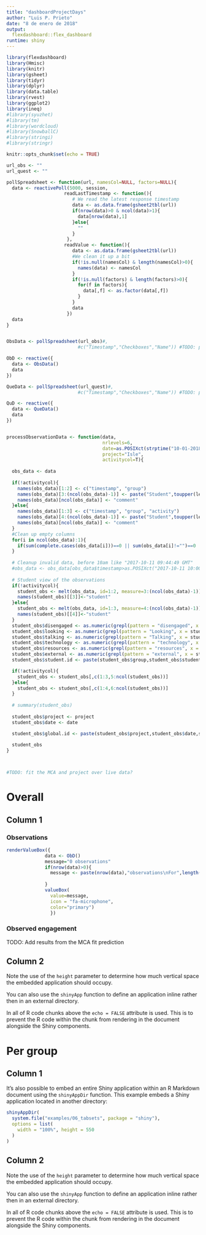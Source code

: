 ```yaml
---
title: "dashboardProjectDays"
author: "Luis P. Prieto"
date: "8 de enero de 2018"
output: 
  flexdashboard::flex_dashboard
runtime: shiny
---
```


```r
library(flexdashboard)
library(Hmisc)
library(knitr)
library(gsheet)
library(tidyr)
library(dplyr)
library(data.table)
library(rvest)
library(ggplot2)
library(ineq)
#library(syuzhet)
#library(tm)
#library(wordcloud)
#library(SnowballC)
#library(stringi)
#library(stringr)

knitr::opts_chunk$set(echo = TRUE)

url_obs <- ""
url_quest <- ""

pollSpreadsheet <- function(url, namesCol=NULL, factors=NULL){
  data <- reactivePoll(5000, session,
                     readLastTimestamp <- function(){
                        # We read the latest response timestamp
                        data <- as.data.frame(gsheet2tbl(url))
                        if(nrow(data)>0 & ncol(data)>1){
                          data[nrow(data),1]
                        }else{
                          ""
                        }
                      },
                     readValue <- function(){
                        data <- as.data.frame(gsheet2tbl(url))
                        #We clean it up a bit
                        if(!is.null(namesCol) & length(namesCol)>0){
                          names(data) <- namesCol 
                        }
                        if(!is.null(factors) & length(factors)>0){
                          for(f in factors){
                            data[,f] <- as.factor(data[,f])
                          }  
                        }
                        data
                      })
  data
}


ObsData <- pollSpreadsheet(url_obs)#, 
                          #c("Timestamp","Checkboxes","Name")) #TODO: put column names

ObD <- reactive({
  data <- ObsData()
  data
})

QueData <- pollSpreadsheet(url_quest)#, 
                          #c("Timestamp","Checkboxes","Name")) #TODO: put column names

QuD <- reactive({
  data <- QueData()
  data
})


processObservationData <- function(data, 
                                   nrlevels=6, 
                                   date=as.POSIXct(strptime("10-01-2018", "%d-%m-%Y")),
                                   project="Isle", 
                                   activitycol=T){
  
  obs_data <- data
  
  if(!activitycol){
    names(obs_data)[1:2] <- c("timestamp", "group")
    names(obs_data)[3:(ncol(obs_data)-1)] <- paste("Student",toupper(letters[1:(ncol(obs_data)-3)]),sep="")
    names(obs_data)[ncol(obs_data)] <- "comment"
  }else{
    names(obs_data)[1:3] <- c("timestamp", "group", "activity")
    names(obs_data)[4:(ncol(obs_data)-1)] <- paste("Student",toupper(letters[1:(ncol(obs_data)-4)]),sep="")
    names(obs_data)[ncol(obs_data)] <- "comment"
  }
  #Clean up empty columns
  for(i in ncol(obs_data):1){
    if(sum(complete.cases(obs_data[i]))==0 || sum(obs_data[i]!="")==0 || sum(obs_data[i]!="")==1) obs_data <- obs_data[,-i]
  }
  
  # Cleanup invalid data, before 10am like "2017-10-11 09:44:49 GMT"
  #obs_data <- obs_data[obs_data$timestamp>as.POSIXct("2017-10-11 10:00:00 GMT", origin = "1970-01-01", tz = "GMT"),]
  
  # Student view of the observations
  if(!activitycol){
    student_obs <- melt(obs_data, id=1:2, measure=3:(ncol(obs_data)-1))
    names(student_obs)[[3]]<-"student"
  }else{
    student_obs <- melt(obs_data, id=1:3, measure=4:(ncol(obs_data)-1))
    names(student_obs)[[4]]<-"student"
  }
  student_obs$disengaged <- as.numeric(grepl(pattern = "disengaged", x = student_obs$value, fixed = TRUE))
  student_obs$looking <- as.numeric(grepl(pattern = "Looking", x = student_obs$value, fixed = TRUE))
  student_obs$talking <- as.numeric(grepl(pattern = "Talking", x = student_obs$value, fixed = TRUE))
  student_obs$technology <- as.numeric(grepl(pattern = "technology", x = student_obs$value, fixed = TRUE))
  student_obs$resources <- as.numeric(grepl(pattern = "resources", x = student_obs$value, fixed = TRUE))
  student_obs$external <- as.numeric(grepl(pattern = "external", x = student_obs$value, fixed = TRUE))
  student_obs$student.id <- paste(student_obs$group,student_obs$student)

  if(!activitycol){
    student_obs <- student_obs[,c(1:3,5:ncol(student_obs))]
  }else{
    student_obs <- student_obs[,c(1:4,6:ncol(student_obs))]
  }
  
  # summary(student_obs)
  
  student_obs$project <- project
  student_obs$date <- date

  student_obs$global.id <- paste(student_obs$project,student_obs$date,student_obs$student.id)
  
  student_obs  
}



#TODO: fit the MCA and project over live data?

```

Overall
=====================================  


    
Column 1 
-------------------------------------

### Observations

```r
renderValueBox({
              data <- ObD()
              message="0 observations"
              if(nrow(data)>0){
                message <- paste(nrow(data),"observations\nFor",length(unique(data$group)),"groups")
                
              }
              valueBox(
                value=message,
                icon = "fa-microphone",
                color="primary")
                })

```


### Observed engagement

TODO: Add results from the MCA fit prediction


Column 2
-------------------------------------

Note the use of the `height` parameter to determine how much vertical space the embedded application should occupy.

You can also use the `shinyApp` function to define an application inline rather then in an external directory.

In all of R code chunks above the `echo = FALSE` attribute is used. This is to prevent the R code within the chunk from rendering in the document alongside the Shiny components.



Per group
=====================================  


    
Column 1 
-------------------------------------



It's also possible to embed an entire Shiny application within an R Markdown document using the `shinyAppDir` function. This example embeds a Shiny application located in another directory:

```r
shinyAppDir(
  system.file("examples/06_tabsets", package = "shiny"),
  options = list(
    width = "100%", height = 550
  )
)
```

Column 2
-------------------------------------

Note the use of the `height` parameter to determine how much vertical space the embedded application should occupy.

You can also use the `shinyApp` function to define an application inline rather then in an external directory.

In all of R code chunks above the `echo = FALSE` attribute is used. This is to prevent the R code within the chunk from rendering in the document alongside the Shiny components.



